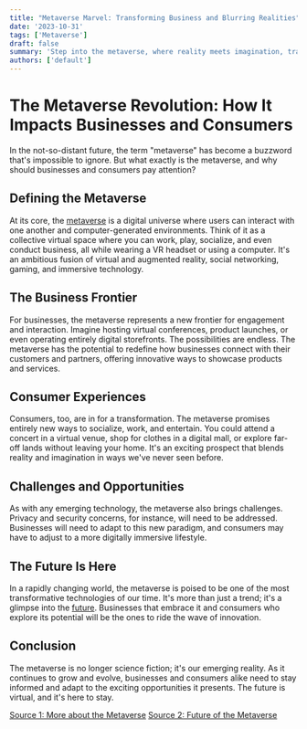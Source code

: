```yaml
---
title: "Metaverse Marvel: Transforming Business and Blurring Realities"
date: '2023-10-31'
tags: ['Metaverse']
draft: false
summary: 'Step into the metaverse, where reality meets imagination, transforming business engagement and redefining consumer experiences.'
authors: ['default']
---
```


# The Metaverse Revolution: How It Impacts Businesses and Consumers

In the not-so-distant future, the term "metaverse" has become a buzzword that's impossible to ignore. But what exactly is the metaverse, and why should businesses and consumers pay attention?

## Defining the Metaverse

At its core, the [metaverse](source-link-1) is a digital universe where users can interact with one another and computer-generated environments. Think of it as a collective virtual space where you can work, play, socialize, and even conduct business, all while wearing a VR headset or using a computer. It's an ambitious fusion of virtual and augmented reality, social networking, gaming, and immersive technology.

## The Business Frontier

For businesses, the metaverse represents a new frontier for engagement and interaction. Imagine hosting virtual conferences, product launches, or even operating entirely digital storefronts. The possibilities are endless. The metaverse has the potential to redefine how businesses connect with their customers and partners, offering innovative ways to showcase products and services.

## Consumer Experiences

Consumers, too, are in for a transformation. The metaverse promises entirely new ways to socialize, work, and entertain. You could attend a concert in a virtual venue, shop for clothes in a digital mall, or explore far-off lands without leaving your home. It's an exciting prospect that blends reality and imagination in ways we've never seen before.

## Challenges and Opportunities

As with any emerging technology, the metaverse also brings challenges. Privacy and security concerns, for instance, will need to be addressed. Businesses will need to adapt to this new paradigm, and consumers may have to adjust to a more digitally immersive lifestyle.

## The Future Is Here

In a rapidly changing world, the metaverse is poised to be one of the most transformative technologies of our time. It's more than just a trend; it's a glimpse into the [future](source-link-2). Businesses that embrace it and consumers who explore its potential will be the ones to ride the wave of innovation.

## Conclusion

The metaverse is no longer science fiction; it's our emerging reality. As it continues to grow and evolve, businesses and consumers alike need to stay informed and adapt to the exciting opportunities it presents. The future is virtual, and it's here to stay.

[Source 1: More about the Metaverse](source-link-1)
[Source 2: Future of the Metaverse](source-link-2)
